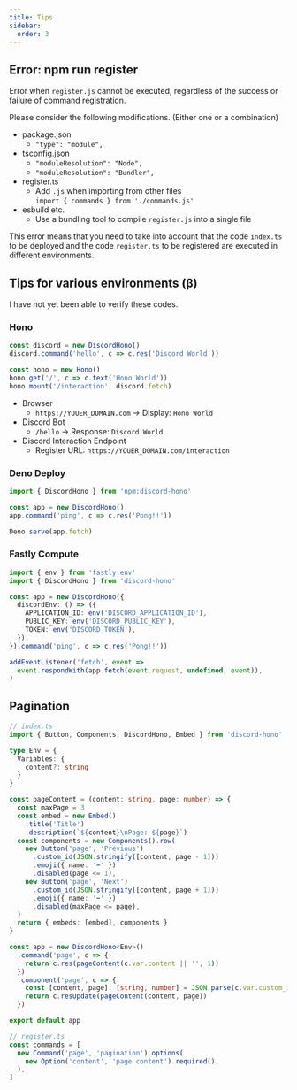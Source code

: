 ```yaml
---
title: Tips
sidebar:
  order: 3
---
```



## Error: npm run register

Error when `register.js` cannot be executed, regardless of the success or failure of command registration.

Please consider the following modifications. (Either one or a combination)

- package.json
  - `"type": "module",`
- tsconfig.json
  - `"moduleResolution": "Node",`
  - `"moduleResolution": "Bundler",`
- register.ts
  - Add `.js` when importing from other files  
    `import { commands } from './commands.js'`
- esbuild etc.
  - Use a bundling tool to compile `register.js` into a single file

This error means that you need to take into account that the code `index.ts` to be deployed and the code `register.ts` to be registered are executed in different environments.

## Tips for various environments (β)

<Aside type="caution">I have not yet been able to verify these codes.</Aside>

### Hono

```ts "hono.mount" "discord.fetch"
const discord = new DiscordHono()
discord.command('hello', c => c.res('Discord World'))

const hono = new Hono()
hono.get('/', c => c.text('Hono World'))
hono.mount('/interaction', discord.fetch)
```

- Browser
  - `https://YOUER_DOMAIN.com` -> Display: `Hono World`
- Discord Bot
  - `/hello` -> Response: `Discord World`
- Discord Interaction Endpoint
  - Register URL: `https://YOUER_DOMAIN.com/interaction`

### Deno Deploy

```ts
import { DiscordHono } from 'npm:discord-hono'

const app = new DiscordHono()
app.command('ping', c => c.res('Pong!!'))

Deno.serve(app.fetch)
```

### Fastly Compute

```ts
import { env } from 'fastly:env'
import { DiscordHono } from 'discord-hono'

const app = new DiscordHono({
  discordEnv: () => ({
    APPLICATION_ID: env('DISCORD_APPLICATION_ID'),
    PUBLIC_KEY: env('DISCORD_PUBLIC_KEY'),
    TOKEN: env('DISCORD_TOKEN'),
  }),
}).command('ping', c => c.res('Pong!!'))

addEventListener('fetch', event =>
  event.respondWith(app.fetch(event.request, undefined, event)),
)
```

## Pagination

```ts
// index.ts
import { Button, Components, DiscordHono, Embed } from 'discord-hono'

type Env = {
  Variables: {
    content?: string
  }
}

const pageContent = (content: string, page: number) => {
  const maxPage = 3
  const embed = new Embed()
    .title('Title')
    .description(`${content}\nPage: ${page}`)
  const components = new Components().row(
    new Button('page', 'Previous')
      .custom_id(JSON.stringify([content, page - 1]))
      .emoji({ name: '⬅️' })
      .disabled(page <= 1),
    new Button('page', 'Next')
      .custom_id(JSON.stringify([content, page + 1]))
      .emoji({ name: '➡️' })
      .disabled(maxPage <= page),
  )
  return { embeds: [embed], components }
}

const app = new DiscordHono<Env>()
  .command('page', c => {
    return c.res(pageContent(c.var.content || '', 1))
  })
  .component('page', c => {
    const [content, page]: [string, number] = JSON.parse(c.var.custom_id || '')
    return c.resUpdate(pageContent(content, page))
  })

export default app
```

```ts
// register.ts
const commands = [
  new Command('page', 'pagination').options(
    new Option('content', 'page content').required(),
  ),
]
```
